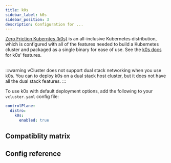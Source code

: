 ```yaml
---
title: k0s
sidebar_label: k0s
sidebar_position: 3
description: Configuration for ...
---
```




[Zero Friction Kuberntes (k0s)](https://k0sproject.io/) is an all-inclusive Kubernetes distribution, which is configured with all of the features needed to build a Kubernetes cluster and packaged as a single binary for ease of use. See the [k0s docs](https://docs.k0sproject.io/) for k0s' features.

<br />
:::warning
vCluster does not support dual stack networking when you use k0s. You can to deploy k0s on a dual stack host cluster, but it does not have all the dual stack features.
:::

To use k0s with default deployment options, add the following to your `vcluster.yaml` config file:

```yaml
controlPlane:
  distro:
    k0s:
      enabled: true
```


## Compatiblity matrix

<K0sCompat/>

## Config reference


<DistroK0s/>

